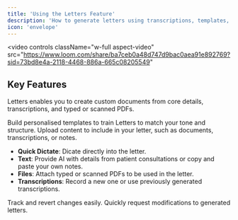 ```yaml
---
title: 'Using the Letters Feature'  
description: 'How to generate letters using transcriptions, templates, and your own sources'  
icon: 'envelope'  
---
```


<video
  controls
  className="w-full aspect-video"
  src="https://www.loom.com/share/ba7ceb0a48d747d9bac0aea91e892769?sid=73bd8e4a-2118-4468-886a-665c08205549"
></video>



## Key Features

Letters enables you to create custom documents from core details, transcriptions, and typed or scanned PDFs.

<Card title="Templates" icon="file" >
Build personalised templates to train Letters to match your tone and structure.
</Card>

<Card title="Sources" icon="link" >
Upload content to include in your letter, such as documents, transcriptions, or notes.

  - **Quick Dictate**: Dicate directly into the letter.
  - **Text**: Provide AI with details from patient consultations or copy and paste your own notes.
  - **Files**: Attach typed or scanned PDFs to be used in the letter.
  - **Transcriptions**: Record a new one or use previously generated transcriptions.
  
</Card>

<Card title="Version History" icon="clock" >
Track and revert changes easily.
</Card>

<Card title="Request Edits" icon="pen" >
Quickly request modifications to generated letters.
</Card>
